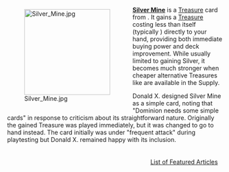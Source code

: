 <div style="float: left; margin: 0.5em 0.9em 0.4em 0;">[[File:Silver Mine.jpg|200px]]</div>

'''[[Silver Mine]]''' is a [[Treasure]] card from {{Set|Plunder}}. It gains a [[Treasure]] costing less than itself (typically {{Card|Silver}}) directly to your hand, providing both immediate buying power and deck improvement. While usually limited to gaining Silver, it becomes much stronger when cheaper alternative Treasures like {{Card|Gondola}} are available in the Supply.

Donald X. designed Silver Mine as a simple card, noting that "Dominion needs some simple cards" in response to criticism about its straightforward nature. Originally the gained Treasure was played immediately, but it was changed to go to hand instead. The card initially was under "frequent attack" during playtesting but Donald X. remained happy with its inclusion.

<div style="float: right; margin: 0.5em 0.9em 0.4em 0;">[[List of Featured Articles]]</div>